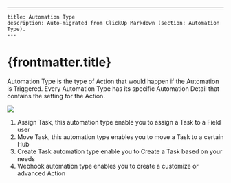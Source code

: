 ---
    title: Automation Type
    description: Auto-migrated from ClickUp Markdown (section: Automation Type).
    ---

# {frontmatter.title}

Automation Type is the type of Action that would happen if the Automation is Triggered. Every Automation Type has its specific Automation Detail that contains the setting for the Action.

![](https://t3837933.p.clickup-attachments.com/t3837933/5b746d1c-247b-4a37-acd3-108f7d92fe4a/1.png)
1. Assign Task, this automation type enable you to assign a Task to a Field user
2. Move Task, this automation type enables you to move a Task to a certain Hub
3. Create Task automation type enable you to Create a Task based on your needs
4. Webhook automation type enables you to create a customize or advanced Action
